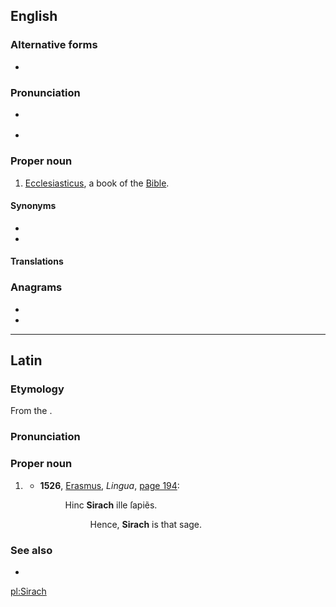 ==English==
{{book of the Bible|Ben Sira}}

===Alternative forms===
* {{alter|en|Si.|Sir.||abbreviations}}

===Pronunciation===
* {{a|RP}} {{IPA|/ˈsaɪɹæk/|lang=en}}
* {{a|UK}} {{IPA|/ˈsʌɪɹak/|lang=en}}

===Proper noun===
{{en-proper noun}}

# {{lb|en|biblical}} [[Ecclesiasticus]], a book of the [[Bible]].

====Synonyms====
* {{l|en|Ben Sira}}
* {{l|en|Wisdom of Jesus son of Sirach}}

====Translations====
{{trans-see|Ecclesiasticus}}

===Anagrams===
* {{l|en|chairs}}
* {{l|en|rachis}}

----

==Latin==

===Etymology===
From the {{der|la|grc|Σειράχ}}.

===Pronunciation===
{{rfp|lang=la|The {{m|la||ī}} is long, but what about the {{m|la||a}}?}}

===Proper noun===
{{head|la|proper noun|head=Sīrach|g=m|indeclinable}}

# {{l|en|Sirach}} {{gloss|{{w|Shimon ben Yeshua ben Eliezer ben Sira}}|lang=la}}
#* '''1526''', [[w:Desiderius Erasmus|Erasmus]], ''Lingua'', [https://books.google.co.uk/books?id=0uFRAAAAcAAJ&pg=PA194&dq=Sirach&hl=en&sa=X&ei=GkKTVOemI6O17ga-s4GYDg&ved=0CEMQ6AEwBw#v=onepage&q=Sirach&f=false page 194]:
#*: Hinc '''Sirach''' ille ſapiẽs.
#*:: Hence, '''Sirach''' is that sage.

===See also===
* {{l|la|Ecclesiasticus}}

[[pl:Sirach]]
